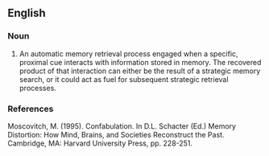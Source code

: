 ==English==

===Noun===
{{en-noun|-|+}}

# An automatic memory retrieval process engaged when a specific, proximal cue interacts with information stored in memory. The recovered product of that interaction can either be the result of a strategic memory search, or it could act as fuel for subsequent strategic retrieval processes.

===References===
Moscovitch, M. (1995). Confabulation. In D.L. Schacter (Ed.) Memory Distortion: How Mind, Brains, and Societies Reconstruct the Past. Cambridge, MA: Harvard University Press, pp. 228-251.